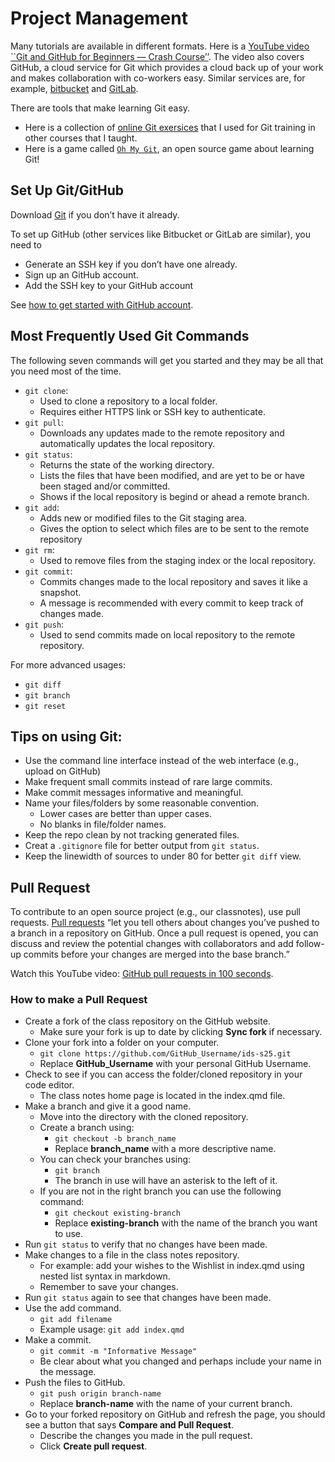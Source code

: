 # Project Management {#sec-git}

Many tutorials are available in different formats. Here is a [YouTube video
``Git and GitHub for Beginners --- Crash
Course''](https://www.youtube.com/watch?v=RGOj5yH7evk).
The video also covers GitHub, a cloud service for Git which provides a cloud
back up of your work and makes collaboration with co-workers easy. Similar
services are, for example, [bitbucket](bitbucket.org) and [GitLab](gitlab.com).


There are tools that make learning Git easy. 

+ Here is a collection of
  [online Git exersices](https://gitexercises.fracz.com)
  that I used for Git training in other courses that I taught.
+ Here is a game called [`Oh My Git`](https://ohmygit.org), an open
  source game about learning Git!



## Set Up Git/GitHub

Download [Git](https://git-scm.com/downloads) if you don't have it already.

To set up GitHub (other services like Bitbucket or GitLab are similar),
you need to

+ Generate an SSH key if you don't have one already.
+ Sign up an GitHub account.
+ Add the SSH key to your GitHub account

See [how to get started with GitHub account](https://docs.github.com/en/get-started/onboarding/getting-started-with-your-github-account).

## Most Frequently Used Git Commands

The following seven commands will get you started and they may be all
that you need most of the time.

+ `git clone`:
    + Used to clone a repository to a local folder.
    + Requires either HTTPS link or SSH key to authenticate. 
+ `git pull`:
    + Downloads any updates made to the remote repository and automatically updates the local repository.
+ `git status`: 
    + Returns the state of the working directory. 
    + Lists the files that have been modified, and are yet to be or have been staged and/or committed. 
    + Shows if the local repository is begind or ahead a remote branch.
+ `git add`:
    + Adds new or modified files to the Git staging area. 
    + Gives the option to select which files are to be sent to the remote repository
+ `git rm`: 
    + Used to remove files from the staging index or the local repository. 
+ `git commit`: 
    + Commits changes made to the local repository and saves it like a snapshot. 
    + A message is recommended with every commit to keep track of changes made.
+ `git push`:
    + Used to send commits made on local repository to the remote repository. 


For more advanced usages:

+ `git diff`
+ `git branch`
+ `git reset`


## Tips on using Git:

+ Use the command line interface instead of the web interface 
  (e.g., upload on GitHub)
+ Make frequent small commits instead of rare large commits.
+ Make commit messages informative and meaningful.
+ Name your files/folders by some reasonable convention. 
    - Lower cases are better than upper cases.
    - No blanks in file/folder names.
+ Keep the repo clean by not tracking generated files.
+ Creat a `.gitignore` file for better output from `git status`.
+ Keep the linewidth of sources to under 80 for better `git diff` view.


## Pull Request
To contribute to an open source project (e.g., our classnotes), use pull
requests. [Pull requests](https://docs.github.com/en/pull-requests/collaborating-with-pull-requests/proposing-changes-to-your-work-with-pull-requests/about-pull-requests)
"let you tell others about changes you've pushed to a branch in a repository on
GitHub. Once a pull request is opened, you can discuss and review the potential
changes with collaborators and add follow-up commits before your changes are
merged into the base branch."

Watch this YouTube video: [GitHub pull requests in 100 seconds](https://youtu.be/8lGpZkjnkt4).

### How to make a Pull Request
+ Create a fork of the class repository on the GitHub website.
    + Make sure your fork is up to date by clicking **Sync fork** if necessary.
+ Clone your fork into a folder on your computer.
    + `git clone https://github.com/GitHub_Username/ids-s25.git`
    + Replace **GitHub_Username** with your personal GitHub Username.
+ Check to see if you can access the folder/cloned repository in your code editor.
    + The class notes home page is located in the index.qmd file.
+ Make a branch and give it a good name.
    + Move into the directory with the cloned repository.
    + Create a branch using:
        + `git checkout -b branch_name`
        + Replace **branch_name** with a more descriptive name.
    + You can check your branches using:
        + `git branch`
        + The branch in use will have an asterisk to the left of it.
    + If you are not in the right branch you can use the following command:
        + `git checkout existing-branch`
        + Replace **existing-branch** with the name of the branch you want to use.
+ Run `git status` to verify that no changes have been made.
+ Make changes to a file in the class notes repository.
    + For example: add your wishes to the Wishlist in index.qmd using nested list syntax in markdown.
    + Remember to save your changes.
+ Run `git status` again to see that changes have been made.
+ Use the add command.
    + `git add filename`
    + Example usage: `git add index.qmd`
+ Make a commit.
    + `git commit -m "Informative Message"`
    + Be clear about what you changed and perhaps include your name in the message.
+ Push the files to GitHub.
    + `git push origin branch-name`
    + Replace **branch-name** with the name of your current branch.
+ Go to your forked repository on GitHub and refresh the page, 
you should see a button that says **Compare and Pull Request**.
    + Describe the changes you made in the pull request.
    + Click **Create pull request**.